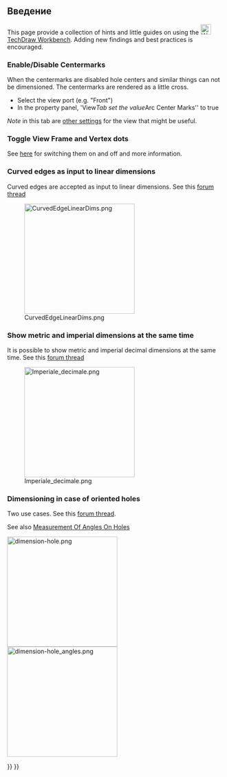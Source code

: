 <languages/>

{{TutorialInfo
|Topic=How To's and Misc Info 
|Level=all
|Time=n/a
|Author=n/a
|FCVersion=0.19
}}

== Введение ==

This page provide a collection of hints and little guides on using the 
[[Image:Workbench_TechDraw.svg|24px|link=TechDraw_Workbench]] [[TechDraw Workbench]]. Adding new findings and best practices is encouraged.

=== Enable/Disable Centermarks===
When the centermarks are disabled hole centers and similar things can not be dimensioned. The centermarks are rendered as a little cross.

* Select the view port (e.g. "Front")
* In the property panel, 'View'' Tab set the value ''Arc Center Marks'' to true

''Note'' in this tab are [[TechDraw View#Properties|other settings]] for the view that might be useful.

=== Toggle View Frame and Vertex dots ===
See [[TechDraw ToggleFrame|here]] for switching them on and off and more information. 

===Curved edges as input to linear dimensions===

Curved edges are accepted as input to linear dimensions. See this [https://forum.freecadweb.org/viewtopic.php?f=35&t=49719&start=30 forum thread]

[[Image:CurvedEdgeLinearDims.png|256px]]
===Show metric and imperial dimensions at the same time===

It is possible to show metric and imperial decimal dimensions at the same time. See this [https://forum.freecadweb.org/viewtopic.php?f=35&t=49711 forum thread]

[[Image:Imperiale decimale.png|256px]]

===Dimensioning in case of oriented holes===

Two use cases. See this [https://forum.freecadweb.org/viewtopic.php?f=35&t=49976 forum thread]. 

See also [[Measurement_Of_Angles_On_Holes|Measurement Of Angles On Holes]]

[[Image:dimension-hole.png|256px]]
[[Image:dimension-hole_angles.png|256px]]



{{TechDraw Tools navi{{#translation:}}}}
{{Userdocnavi{{#translation:}}}}